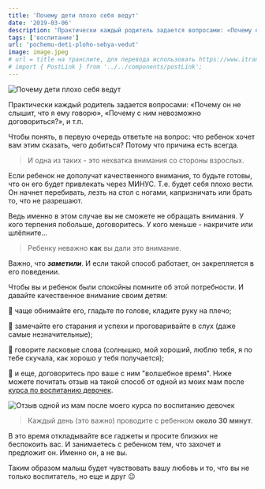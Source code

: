 ```yaml
---
title: 'Почему дети плохо себя ведут'
date: '2019-03-06'
description: 'Практически каждый родитель задается вопросами: «Почему он не слышит, что я ему говорю», «Почему с ним невозможно договориться?», и т.п.'
tags: ['воспитание']
url: 'pochemu-deti-ploho-sebya-vedut'
image: image.jpeg
# url = title на транслите, для перевода использовать https://www.itranslit.com/
# import { PostLink } from '../../components/postLink';
---
```


![Почему дети плохо себя ведут](./image.jpeg)

Практически каждый родитель задается вопросами: «Почему он не слышит, что я ему говорю», «Почему с ним невозможно договориться?», и т.п.

Чтобы понять, в первую очередь ответьте на вопрос: что ребенок хочет вам этим сказать, чего добиться? Потому что причина есть всегда.

> И одна из таких - это нехватка внимания со стороны взрослых.

Если ребенок не дополучат качественного внимания, то будьте готовы, что он его будет привлекать через МИНУС. Т.е. будет себя плохо вести. Он начнет перебивать, лезть на стол с ногами, капризничать или брать то, что не разрешают.

Ведь именно в этом случае вы не сможете не обращать внимания. У кого терпения побольше, договоритесь. У кого меньше - накричите или шлёпните...

> Ребенку неважно **как** вы дали это внимание.

Важно, что **_заметили_**. И если такой способ работает, он закрепляется в его поведении.

Чтобы вы и ребенок были спокойны помните об этой потребности. И давайте качественное внимание своим детям:

🔸 чаще обнимайте его, гладьте по голове, кладите руку на плечо;

🔸 замечайте его старания и успехи и проговаривайте в слух (даже самые незначительные);

🔸 говорите ласковые слова (солнышко, мой хороший, люблю тебя, я по тебе скучала, как хорошо у тебя получается);

🔸 и еще, договоритесь про ваше с ним "волшебное время". Ниже можете почитать отзыв на такой способ от одной из моих мам после <a href="https://raduga-skazok.ru/2018/03/22/seminar-trening-dlja-roditelej-osnovy-vospitanija-devochek/" target="_blank">курса по воспитанию девочек</a>.

![Отзыв одной из мам после моего курса по воспитанию девочек](./image2.jpeg)

> Каждый день (это важно) проводите с ребенком **около 30 минут**.

В это время откладывайте все гаджеты и просите близких не беспокоить вас. И занимаетесь с ребенком тем, что захочет и предложит он. Именно он, а не вы.

Таким образом малыш будет чувствовать вашу любовь и то, что вы не только воспитатель, но еще и друг 😉
